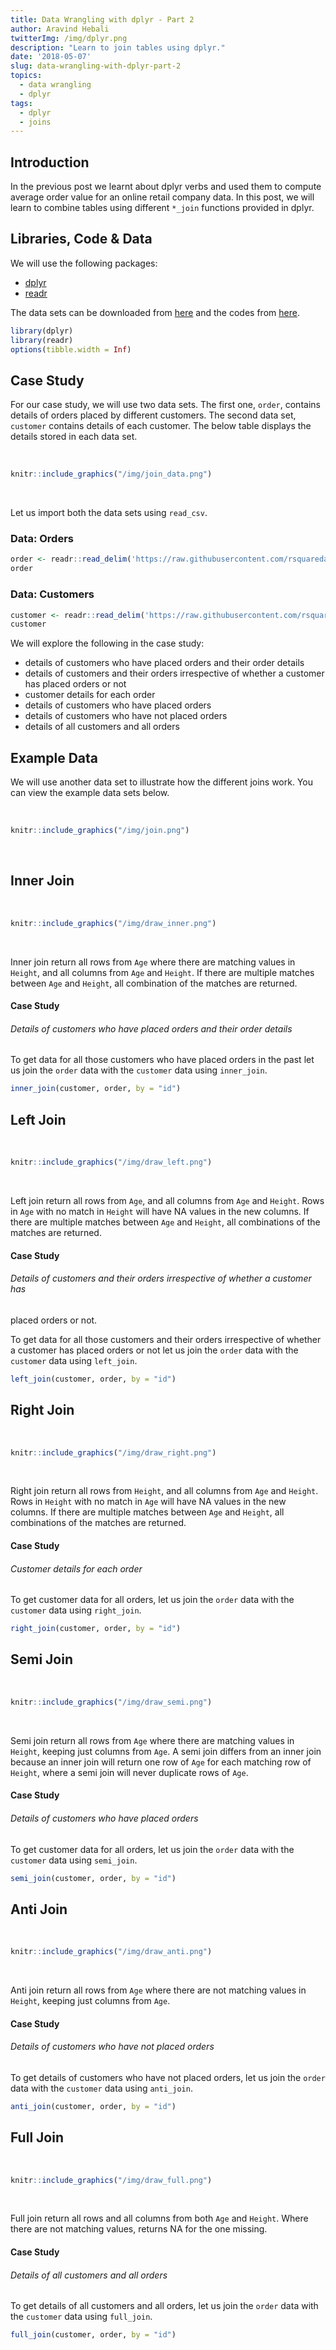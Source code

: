 ```yaml
---
title: Data Wrangling with dplyr - Part 2
author: Aravind Hebali
twitterImg: /img/dplyr.png
description: "Learn to join tables using dplyr."
date: '2018-05-07'
slug: data-wrangling-with-dplyr-part-2
topics:
  - data wrangling
  - dplyr
tags:
  - dplyr
  - joins
---
```


## Introduction

In the previous post we learnt about dplyr verbs and used them to compute 
average order value for an online retail company data. In this post, we will 
learn to combine tables using different `*_join` functions provided in dplyr. 

## Libraries, Code & Data

We will use the following packages: 

- [dplyr](http://dplyr.tidyverse.org/index.html) 
- [readr](http://readr.tidyverse.org/index.html)  

The data sets can be downloaded from [here](https://github.com/rsquaredacademy/datasets) 
and the codes from [here](https://gist.github.com/aravindhebbali/3e31f13a4194a8f1003034aa7d70d5ee).

```r
library(dplyr)
library(readr)
options(tibble.width = Inf)
```

## Case Study

For our case study, we will use two data sets. The first one, `order`, contains
details of orders placed by different customers. The second data set, `customer`
contains details of each customer. The below table displays the details stored
in each data set.

<br>

```r
knitr::include_graphics("/img/join_data.png")
```

<br>

Let us import both the data sets using `read_csv`.

### Data: Orders

```r
order <- readr::read_delim('https://raw.githubusercontent.com/rsquaredacademy/datasets/master/order.csv', delim = ';')
order
```

### Data: Customers

```r
customer <- readr::read_delim('https://raw.githubusercontent.com/rsquaredacademy/datasets/master/customer.csv', delim = ';')
customer
```

We will explore the following in the case study:

- details of customers who have placed orders and their order details
- details of customers and their orders irrespective of whether a customer has 
placed orders or not
- customer details for each order
- details of customers who have placed orders
- details of customers who have not placed orders
- details of all customers and all orders

## Example Data

We will use another data set to illustrate how the different joins work. You can
view the example data sets below.

<br>

```r
knitr::include_graphics("/img/join.png")
```

<br>

## Inner Join

<br>

```r
knitr::include_graphics("/img/draw_inner.png")
```

<br>

Inner join return all rows from `Age` where there are matching values in 
`Height`, and all columns from `Age` and `Height`. If there are multiple matches 
between `Age` and `Height`, all combination of the matches are returned.

#### Case Study

###### Details of customers who have placed orders and their order details

To get data for all those customers who have placed orders in the past let us 
join the `order` data with the `customer` data using `inner_join`. 

```r
inner_join(customer, order, by = "id")
```

## Left Join

<br>

```r
knitr::include_graphics("/img/draw_left.png")
```

<br>

Left join return all rows from `Age`, and all columns from `Age` and `Height`. 
Rows in `Age` with  no match in `Height` will have NA values in the new columns. 
If there are multiple  matches between `Age` and `Height`, all combinations of 
the matches are returned.

#### Case Study

###### Details of customers and their orders irrespective of whether a customer has 
placed orders or not.

To get data for all those customers and their orders irrespective of whether a 
customer has placed orders or not let us join the `order` data with the 
`customer` data using `left_join`. 


```r
left_join(customer, order, by = "id")
```

## Right Join

<br>

```r
knitr::include_graphics("/img/draw_right.png")
```

<br>

Right join return all rows from `Height`, and all columns from `Age` and 
`Height`. Rows in `Height` with no match in `Age` will have NA values in the 
new columns. If there are multiple matches between `Age` and `Height`, all 
combinations of the matches are returned.

#### Case Study

###### Customer details for each order

To get customer data for all orders, let us join the `order` data with the 
`customer` data using `right_join`. 

```r
right_join(customer, order, by = "id")
```

## Semi Join

<br>

```r
knitr::include_graphics("/img/draw_semi.png")
```

<br>

Semi join return all rows from `Age` where there are matching values in `Height`, 
keeping just columns from `Age`. A semi join differs from an inner join because 
an inner join will return one row of `Age` for each matching row of `Height`, 
where a semi join will never duplicate rows of `Age`.

#### Case Study

###### Details of customers who have placed orders

To get customer data for all orders, let us join the `order` data with the 
`customer` data using `semi_join`. 

```r
semi_join(customer, order, by = "id")
```

## Anti Join

<br>

```r
knitr::include_graphics("/img/draw_anti.png")
```

<br>

Anti join return all rows from `Age` where there are not matching values in 
`Height`, keeping just columns from `Age`.

#### Case Study

###### Details of customers who have not placed orders

To get details of customers who have not placed orders, let us join the `order` 
data with the `customer` data using `anti_join`. 

```r
anti_join(customer, order, by = "id")
```

## Full Join

<br>

```r
knitr::include_graphics("/img/draw_full.png")
```

<br>

Full join return all rows and all columns from both `Age` and `Height`. Where 
there are not matching values, returns NA for the one missing.

#### Case Study

###### Details of all customers and all orders

To get details of all customers and all orders, let us join the `order` 
data with the `customer` data using `full_join`. 

```r
full_join(customer, order, by = "id")
```